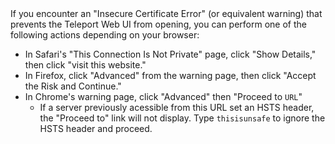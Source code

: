 <Admonition type="tip" title="Insecure Certificate Error">
  If you encounter an "Insecure Certificate Error" (or equivalent warning) that prevents the Teleport Web UI from opening, you can perform one of the following actions depending on your browser:

  - In Safari's "This Connection Is Not Private" page, click "Show Details," then click "visit this website."
  - In Firefox, click "Advanced" from the warning page, then click "Accept the Risk and Continue."
  - In Chrome's warning page, click "Advanced" then "Proceed to `URL`"
    - If a server previously acessible from this URL set an HSTS header, the "Proceed to" link will not display. Type `thisisunsafe` to ignore the HSTS header and proceed.

</Admonition>
